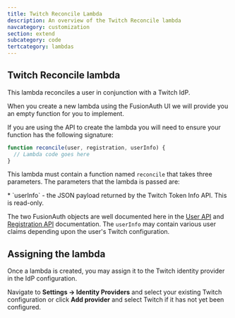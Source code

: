 ```yaml
---
title: Twitch Reconcile Lambda
description: An overview of the Twitch Reconcile lambda
navcategory: customization
section: extend
subcategory: code
tertcategory: lambdas
---
```


## Twitch Reconcile lambda

This lambda reconciles a user in conjunction with a Twitch IdP.

When you create a new lambda using the FusionAuth UI we will provide you an empty function for you to implement.

If you are using the API to create the lambda you will need to ensure your function has the following signature:

```javascript
function reconcile(user, registration, userInfo) {
  // Lambda code goes here
}
```

This lambda must contain a function named `reconcile` that takes three parameters. The parameters that the lambda is passed are:

<ReconcileLambdaUserRegistrationParameters />
* `userInfo` - the JSON payload returned by the Twitch Token Info API. This is read-only.

The two FusionAuth objects are well documented here in the [User API](/docs/apis/users) and [Registration API](/docs/apis/registrations) documentation. The `userInfo` may contain various user claims depending upon the user's Twitch configuration.

## Assigning the lambda

Once a lambda is created, you may assign it to the Twitch identity provider in the IdP configuration.

Navigate to <strong>Settings -> Identity Providers</strong> and select your existing Twitch configuration or click <strong>Add provider</strong> and select Twitch if it has not yet been configured.

